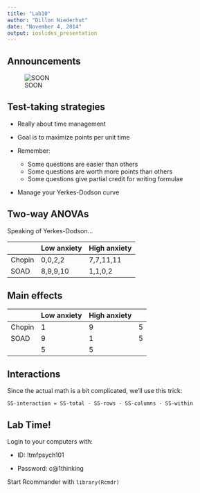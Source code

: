 ```yaml
---
title: "Lab10"
author: "Dillon Niederhut"
date: "November 4, 2014"
output: ioslides_presentation
---
```


## Announcements

![SOON](http://www.kylejarrard.com/wp-content/uploads/2012/06/soon-baby-soon.jpg)

## Test-taking strategies

- Really about time management

- Goal is to maximize points per unit time

- Remember:
    - Some questions are easier than others
    - Some questions are worth more points than others
    - Some questions give partial credit for writing formulae

- Manage your Yerkes-Dodson curve

## Two-way ANOVAs

Speaking of Yerkes-Dodson...

|               | Low anxiety   | High anxiety  |
|---------------|---------------|---------------|
| Chopin        | 0,0,2,2       | 7,7,11,11     |
| SOAD          | 8,9,9,10      | 1,1,0,2       |

## Main effects

|               | Low anxiety   | High anxiety  |             |
|---------------|---------------|---------------|-------------|
| Chopin        | 1             | 9             |  5          |
| SOAD          | 9             | 1             |  5          |
|               | 5             | 5             |             |

## Interactions

Since the actual math is a bit complicated, we'll use this trick:

`SS-interaction = SS-total - SS-rows - SS-columns - SS-within`

## Lab Time!

Login to your computers with:

- ID: !tmfpsych101

- Password: c@1thinking

Start Rcommander with `library(Rcmdr)`